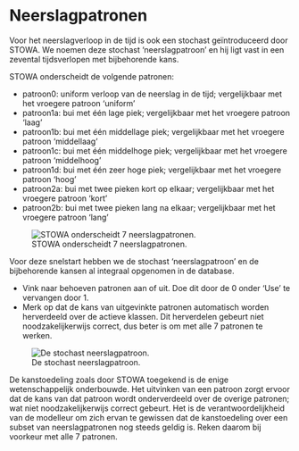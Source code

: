 
# Neerslagpatronen

Voor het neerslagverloop in de tijd is ook een stochast geïntroduceerd door STOWA. We noemen deze stochast 'neerslagpatroon' en hij ligt vast in een zevental tijdsverlopen met bijbehorende kans.

STOWA onderscheidt de volgende patronen:

* patroon0: uniform verloop van de neerslag in de tijd; vergelijkbaar met het vroegere patroon 'uniform'
* patroon1a: bui met één lage piek; vergelijkbaar met het vroegere patroon 'laag'
* patroon1b: bui met één middellage piek; vergelijkbaar met het vroegere patroon 'middellaag'
* patroon1c: bui met één middelhoge piek; vergelijkbaar met het vroegere patroon 'middelhoog'
* patroon1d: bui met één zeer hoge piek; vergelijkbaar met het vroegere patroon 'hoog'
* patroon2a: bui met twee pieken kort op elkaar; vergelijkbaar met het vroegere patroon 'kort'
* patroon2b: bui met twee pieken lang na elkaar; vergelijkbaar met het vroegere patroon 'lang'

![STOWA onderscheidt 7 neerslagpatronen.](../img/frmQuickstart11.png)


::: {.grid}
::: {.g-col-6}
Voor deze snelstart hebben we de stochast 'neerslagpatroon' en de bijbehorende kansen al integraal opgenomen in de database.

* Vink naar behoeven patronen aan of uit. Doe dit door de 0 onder 'Use' te vervangen door 1.
* Merk op dat de kans van uitgevinkte patronen automatisch worden herverdeeld over de actieve klassen. Dit herverdelen gebeurt niet noodzakelijkerwijs correct, dus beter is om met alle 7 patronen te werken.

:::
::: {.g-col-6}

![De stochast neerslagpatroon.](../img/frmQuickstart10.png)
:::
:::


::: {.callout-important}
De kanstoedeling zoals door STOWA toegekend is de enige wetenschappelijk onderbouwde. Het uitvinken van een patroon zorgt ervoor dat de kans van dat patroon wordt onderverdeeld over de overige patronen; wat niet noodzakelijkerwijs correct gebeurt. Het is de verantwoordelijkheid van de modelleur om zich ervan te gewissen dat de kanstoedeling over een subset van neerslagpatronen nog steeds geldig is. Reken daarom bij voorkeur met alle 7 patronen.
:::
